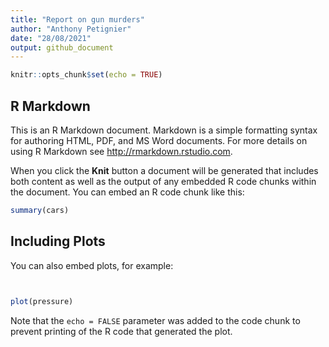 ---
title: "Report on gun murders"
author: "Anthony Petignier"
date: "28/08/2021"
output: github_document
---

```{r setup, include=FALSE}
knitr::opts_chunk$set(echo = TRUE)
```

## R Markdown

This is an R Markdown document. Markdown is a simple formatting syntax for authoring HTML, PDF, and MS Word documents. For more details on using R Markdown see <http://rmarkdown.rstudio.com>.

When you click the **Knit** button a document will be generated that includes both content as well as the output of any embedded R code chunks within the document. You can embed an R code chunk like this:

```{r cars}
summary(cars)
```

## Including Plots

You can also embed plots, for example:
```{r}
```


```{r}
```

```{r pressure, echo=FALSE}
plot(pressure)
```

Note that the `echo = FALSE` parameter was added to the code chunk to prevent printing of the R code that generated the plot.
